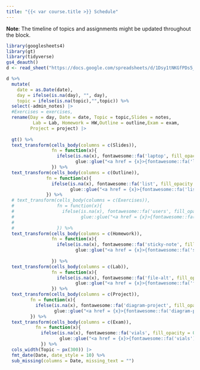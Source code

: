 ```yaml
---
title: "{{< var course.title >}} Schedule"
---
```


**Note**: The timeline of topics and assignments might be updated throughout the block. 

```r
library(googlesheets4)
library(gt)
library(tidyverse)
gs4_deauth()
d <- read_sheet("https://docs.google.com/spreadsheets/d/1Dsy1tNKGfPDs5_8PkyxRw1vk-QUWLKu3S3wZ88lSwxA/edit?usp=sharing")
```



```r
d %>% 
  mutate(
    date = as.Date(date),
    day = ifelse(is.na(day), "", day),
    topic = ifelse(is.na(topic),"",topic)) %>%
  select(-admin_notes) |>
  #Exercises = exercises,
  rename(Day = day, Date = date, Topic = topic,Slides = notes,
          Lab = Lab, Homework = HW,Outline = outline,Exam = exam,
         Project = project) |>
  
  gt() %>%
  text_transform(cells_body(columns = c(Slides)),
                 fn = function(x){
                   ifelse(is.na(x), fontawesome::fa('laptop', fill_opacity = 0.1), 
                          glue::glue("<a href = {x}>{fontawesome::fa('laptop')}</a>"))
                 }) %>%
  text_transform(cells_body(columns = c(Outline)),
               fn = function(x){
                 ifelse(is.na(x), fontawesome::fa('list', fill_opacity = 0.1), 
                        glue::glue("<a href = {x}>{fontawesome::fa('list')}</a>"))
               }) %>%
  # text_transform(cells_body(columns = c(Exercises)),
  #                fn = function(x){
  #                  ifelse(is.na(x), fontawesome::fa('users', fill_opacity = 0.1),
  #                         glue::glue("<a href = {x}>{fontawesome::fa('users')}</a>"))
  #                  
  #                }) %>%
  text_transform(cells_body(columns = c(Homework)),
                 fn = function(x){
                   ifelse(is.na(x), fontawesome::fa('sticky-note', fill_opacity = 0.1), 
                          glue::glue("<a href = {x}>{fontawesome::fa('sticky-note')}</a>"))
                   
                 }) %>%
  text_transform(cells_body(columns = c(Lab)),
                 fn = function(x){
                   ifelse(is.na(x), fontawesome::fa('file-alt', fill_opacity = 0.1), 
                          glue::glue("<a href = {x}>{fontawesome::fa('flask')}</a>"))
                 }) %>%
  text_transform(cells_body(columns = c(Project)),
         fn = function(x){
           ifelse(is.na(x), fontawesome::fa('diagram-project', fill_opacity = 0.1), 
                  glue::glue("<a href = {x}>{fontawesome::fa('diagram-project')}</a>"))
         }) %>%
  text_transform(cells_body(columns = c(Exam)),
           fn = function(x){
             ifelse(is.na(x), fontawesome::fa('vials', fill_opacity = 0.1), 
                    glue::glue("<a href = {x}>{fontawesome::fa('vials')}</a>"))
             }) %>%
  cols_width(Topic ~ px(300)) |>
  fmt_date(Date, date_style = 10) %>%
  sub_missing(columns = Date, missing_text = "")
```
